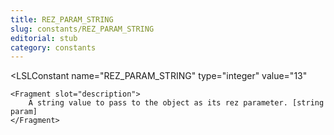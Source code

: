 ```yaml
---
title: REZ_PARAM_STRING
slug: constants/REZ_PARAM_STRING
editorial: stub
category: constants
---
```


<LSLConstant
	name="REZ_PARAM_STRING"
	type="integer"
	value="13"
>
	<Fragment slot="description">
		A string value to pass to the object as its rez parameter. [string param]
	</Fragment>
</LSLConstant>
